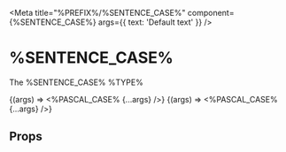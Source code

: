 
<Meta
  title="%PREFIX%/%SENTENCE_CASE%"
  component={%SENTENCE_CASE%}
  args={{
    text: 'Default text'
  }}
/>

# %SENTENCE_CASE%

The %SENTENCE_CASE% %TYPE%

<Canvas withSource="open">
  <Story name="Default">
    {(args) => <%PASCAL_CASE% {...args} />}
  </Story>
   <Story
    name="Alternate Text"
    args={{
      text: 'Alternate Text'
    }}
  >
    {(args) => <%PASCAL_CASE% {...args} />}
  </Story>
</Canvas>

## Props

<ArgsTable of={%PASCAL_CASE%} />
